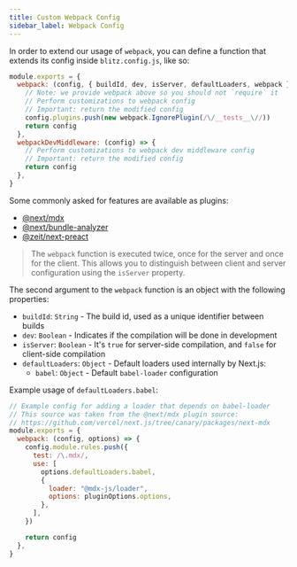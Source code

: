 ```yaml
---
title: Custom Webpack Config
sidebar_label: Webpack Config
---
```


In order to extend our usage of `webpack`, you can define a function that extends its config inside `blitz.config.js`, like so:

```js
module.exports = {
  webpack: (config, { buildId, dev, isServer, defaultLoaders, webpack }) => {
    // Note: we provide webpack above so you should not `require` it
    // Perform customizations to webpack config
    // Important: return the modified config
    config.plugins.push(new webpack.IgnorePlugin(/\/__tests__\//))
    return config
  },
  webpackDevMiddleware: (config) => {
    // Perform customizations to webpack dev middleware config
    // Important: return the modified config
    return config
  },
}
```

Some commonly asked for features are available as plugins:

- [@next/mdx](https://github.com/vercel/next.js/tree/canary/packages/next-mdx)
- [@next/bundle-analyzer](https://github.com/vercel/next.js/tree/canary/packages/next-bundle-analyzer)
- [@zeit/next-preact](https://github.com/zeit/next-plugins/tree/master/packages/next-preact)

> The `webpack` function is executed twice, once for the server and once for the client. This allows you to distinguish between client and server configuration using the `isServer` property.

The second argument to the `webpack` function is an object with the following properties:

- `buildId`: `String` - The build id, used as a unique identifier between builds
- `dev`: `Boolean` - Indicates if the compilation will be done in development
- `isServer`: `Boolean` - It's `true` for server-side compilation, and `false` for client-side compilation
- `defaultLoaders`: `Object` - Default loaders used internally by Next.js:
  - `babel`: `Object` - Default `babel-loader` configuration

Example usage of `defaultLoaders.babel`:

```js
// Example config for adding a loader that depends on babel-loader
// This source was taken from the @next/mdx plugin source:
// https://github.com/vercel/next.js/tree/canary/packages/next-mdx
module.exports = {
  webpack: (config, options) => {
    config.module.rules.push({
      test: /\.mdx/,
      use: [
        options.defaultLoaders.babel,
        {
          loader: "@mdx-js/loader",
          options: pluginOptions.options,
        },
      ],
    })

    return config
  },
}
```
